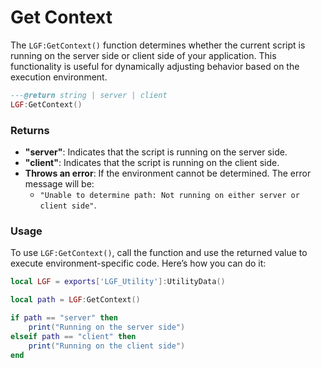 
# Get Context

The `LGF:GetContext()` function determines whether the current script is running on the server side or client side of your application. This functionality is useful for dynamically adjusting behavior based on the execution environment.

```lua copy
---@return string | server | client
LGF:GetContext()
```

### Returns

- **"server"**: Indicates that the script is running on the server side.
- **"client"**: Indicates that the script is running on the client side.
- **Throws an error**: If the environment cannot be determined. The error message will be:
  - `"Unable to determine path: Not running on either server or client side"`.

### Usage

To use `LGF:GetContext()`, call the function and use the returned value to execute environment-specific code. Here’s how you can do it:

```lua copy
local LGF = exports['LGF_Utility']:UtilityData()

local path = LGF:GetContext()

if path == "server" then
    print("Running on the server side")
elseif path == "client" then
    print("Running on the client side")
end
```
